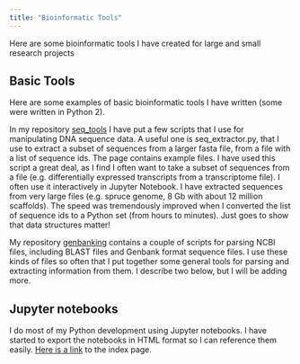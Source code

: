 ```yaml
---
title: "Bioinformatic Tools"
---
```


Here are some bioinformatic tools I have created for large and small research projects

## Basic Tools

Here are some examples of basic bioinformatic tools I have written (some were written in Python 2). 

In my repository [seq_tools](https://github.com/hughcross/seq_tools) I have put a few scripts that I use for manipulating DNA sequence data. A useful one is seq_extractor.py, that I use to extract a subset of sequences from a larger fasta file, from a file with a list of sequence ids. The page contains example files. I have used this script a great deal, as I find I often want to take a subset of sequences from a file (e.g. differentially expressed transcripts from a transcriptome file). I often use it interactively in Jupyter Notebook. I have extracted sequences from very large files (e.g. spruce genome, 8 Gb with about 12 million scaffolds). The speed was tremendously improved when I converted the list of sequence ids to a Python set (from hours to minutes). Just goes to show that data structures matter!

My repository [genbanking](https://github.com/hughcross/genbanking) contains a couple of scripts for parsing NCBI files, including BLAST files and Genbank format sequence files. I use these kinds of files so often that I put together some general tools for parsing and extracting information from them. I describe two below, but I will be adding more.


## Jupyter notebooks

I do most of my Python development using Jupyter notebooks. I have started to export the notebooks in HTML format so I can reference them easily. [Here is a link](https://hughcross.github.io/links.html) to the index page.
